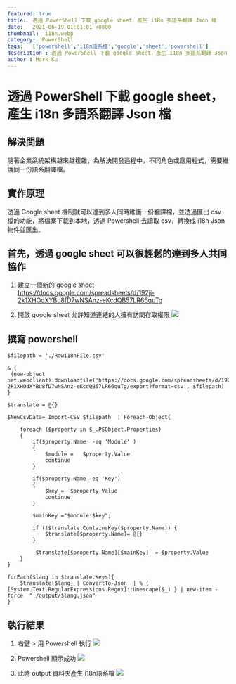 ```yaml
---
featured: true
title:  透過 PowerShell 下載 google sheet，產生 i18n 多語系翻譯 Json 檔
date:   2021-06-19 01:01:01 +0800
thumbnail:  i18n.webp
category:  PowerShell
tags:   ['powershell','i18n語系檔','google','sheet','powershell']
description : 透過 PowerShell 下載 google sheet，產生 i18n 多語系翻譯 Json 檔
author : Mark Ku
---
```

# 透過 PowerShell 下載 google sheet，產生 i18n 多語系翻譯 Json 檔

## 解決問題
隨著企業系統架構越來越複雜，為解決開發過程中，不同角色或應用程式，需要維護同一份語系翻譯檔。

## 實作原理
透過 Google sheet 機制就可以達到多人同時維護一份翻譯檔，並透過匯出 csv 檔的功能，將檔案下載到本地，透過 Powershell 去讀取 csv，轉換成 i18n Json 物件並匯出。

## 首先，透過 google sheet 可以很輕鬆的達到多人共同協作
1. 建立一個新的 google sheet<br/>
https://docs.google.com/spreadsheets/d/192ji-2k1XHOdXYBu8fD7wNSAnz-eKcdQB57LR66quTg

2. 開啟 google sheet 允許知道連結的人擁有訪問存取權限
![](https://i.imgur.com/qE4PGtE.webp)

## 撰寫 powershell 

```
$filepath = './Rawi18nFile.csv'

& { 
 (new-object net.webclient).downloadfile('https://docs.google.com/spreadsheets/d/192ji-2k1XHOdXYBu8fD7wNSAnz-eKcdQB57LR66quTg/export?format=csv', $filepath)
}

$translate = @{}

$NewCsvData= Import-CSV $filepath  | Foreach-Object{       
   
    foreach ($property in $_.PSObject.Properties)
    {
		if($property.Name  -eq 'Module' )
		{
			$module =	$property.Value
			continue
		}
		
		if($property.Name -eq 'Key')
		{		
			$key =	$property.Value
			continue
		}		
				
		$mainKey ="$module.$key";
			
		if (!$translate.ContainsKey($property.Name)) {			
			$translate[$property.Name]= @{}			
		}	
	
		 $translate[$property.Name][$mainKey]  = $property.Value			        
    }           
}

forEach($lang in $translate.Keys){    
	$translate[$lang] | ConvertTo-Json  | % { [System.Text.RegularExpressions.Regex]::Unescape($_) } | new-item -force  "./output/$lang.json"  
}
```

## 執行結果
1. 右鍵 > 用 Powershell 執行
![](https://i.imgur.com/yFzgsmD.webp)

2. Powershell 顯示成功
![](https://i.imgur.com/3gspFI9.webp)

3. 此時 output 資料夾產生 i18n語系檔
![](https://i.imgur.com/E75vtja.webp)


